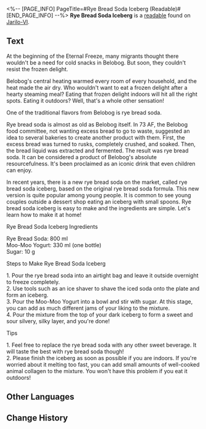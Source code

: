 <%-- [PAGE_INFO]
PageTitle=#Rye Bread Soda Iceberg (Readable)#
[END_PAGE_INFO] --%>
{{Readable Infobox
|id           = 029
|partIds      = 190137
|title        = Rye Bread Soda Iceberg
|image        = Item Jarilo-VI Readable 2.png
|world        = Jarilo-VI
|parts        = 1
|author       = <!--to be added-->
|description  = An in-page advertisement for a lifestyle magazine, recommending various dessert recipes.
|part1        = Rye Bread Soda Iceberg
|source1      = {{cx|Source missing}}
|characters   = 
|factions     = 
}}
'''Rye Bread Soda Iceberg''' is a [[readable]] found on [[Jarilo-VI]].
<!--
==Location==
{{Map Embed|<map name>|<marker id>}}
-->
==Text==
{{Size|+2|<div align="center">Rye Bread Soda Iceberg</div>}}

At the beginning of the Eternal Freeze, many migrants thought there wouldn't be a need for cold snacks in Belobog. But soon, they couldn't resist the frozen delight.

Belobog's central heating warmed every room of every household, and the heat made the air dry. Who wouldn't want to eat a frozen delight after a hearty steaming meal? Eating that frozen delight indoors will hit all the right spots. Eating it outdoors? Well, that's a whole other sensation!

One of the traditional flavors from Belobog is rye bread soda.

Rye bread soda is almost as old as Belobog itself. In 73 AF, the Belobog food committee, not wanting excess bread to go to waste, suggested an idea to several bakeries to create another product with them. First, the excess bread was turned to rusks, completely crushed, and soaked. Then, the bread liquid was extracted and fermented. The result was rye bread soda. It can be considered a product of Belobog's absolute resourcefulness. It's been proclaimed as an iconic drink that even children can enjoy.

In recent years, there is a new rye bread soda on the market, called rye bread soda iceberg, based on the original rye bread soda formula. This new version is quite popular among young people. It is common to see young couples outside a dessert shop eating an iceberg with small spoons. Rye bread soda iceberg is easy to make and the ingredients are simple. Let's learn how to make it at home!

Rye Bread Soda Iceberg Ingredients

Rye Bread Soda: 800 ml<br />Moo-Moo Yogurt: 330 ml (one bottle)<br />Sugar: 10 g

Steps to Make Rye Bread Soda Iceberg

1. Pour the rye bread soda into an airtight bag and leave it outside overnight to freeze completely.<br />2. Use tools such as an ice shaver to shave the iced soda onto the plate and form an iceberg.<br />3. Pour the Moo-Moo Yogurt into a bowl and stir with sugar. At this stage, you can add as much different jams of your liking to the mixture.<br />4. Pour the mixture from the top of your dark iceberg to form a sweet and sour silvery, silky layer, and you're done!

Tips

1. Feel free to replace the rye bread soda with any other sweet beverage. It will taste the best with rye bread soda though!<br />2. Please finish the iceberg as soon as possible if you are indoors. If you're worried about it melting too fast, you can add small amounts of well-cooked animal collagen to the mixture. You won't have this problem if you eat it outdoors!

<!--
==Trivia==
* 
-->
==Other Languages==
{{Other Languages
|en   = Rye Bread Soda Iceberg
|zhs  = 黑面包汽水冰山
|zht  = 黑麵包汽水冰山
|ja   = 黒パンソーダかき氷
|ko   = 호밀빵 소다 빙수
|es   = Iceberg de refresco de pan de centeno
|fr   = Soda au pain de seigle glacé
|ru   = Айсберг из кваса
|th   = Rye Bread Soda Iceberg
|vi   = Soda Đá Bào Bánh Mì Đen
|de   = Eisberg mit Roggenbrot-Soda
|id   = Rye Bread Soda Iceberg
|pt   = Raspadinha de Refrigerante de Pão de Centeio
}}

==Change History==
{{Change History|1.0}}